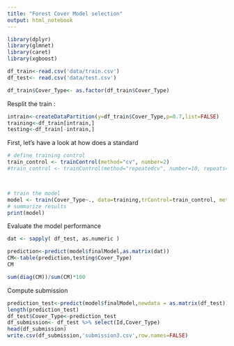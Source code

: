 ```yaml
---
title: "Forest Cover Model selection"
output: html_notebook
---
```




```r
library(dplyr)
library(glmnet)
library(caret)
library(xgboost)

```


```r

df_train<-read.csv('data/train.csv')
df_test<- read.csv('data/test.csv')

df_train$Cover_Type<- as.factor(df_train$Cover_Type)


```


Resplit the train :

```r
intrain<-createDataPartition(y=df_train$Cover_Type,p=0.7,list=FALSE)
training<-df_train[intrain,]
testing<-df_train[-intrain,]
```

First, let's have a look at how does a standard 
```r


# define training control
train_control <- trainControl(method="cv", number=2)
#train_control <- trainControl(method="repeatedcv", number=10, repeats=3)



# train the model
model <- train(Cover_Type~., data=training,trControl=train_control, method="xgbTree")
# summarize results
print(model)
```
Evaluate the model performance

```r

dat <- sapply( df_test, as.numeric )

prediction<-predict(model$finalModel,as.matrix(dat))
CM<-table(prediction,testing$Cover_Type)
CM

sum(diag(CM))/sum(CM)*100
```
Compute submission
```r
prediction_test<-predict(model$finalModel,newdata = as.matrix(df_test))
length(prediction_test)
df_test$Cover_Type<-prediction_test
df_submission<- df_test %>% select(Id,Cover_Type)
head(df_submission)
write.csv(df_submission,'submission3.csv',row.names=FALSE)
```

